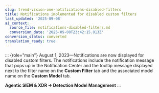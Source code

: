 ```yaml
---
slug: trend-vision-one-notifications-disabled-filters
title: Notifications implemented for disabled custom filters
last_updated: '2025-09-08'
ai_context:
  source_file: notifications-disabled-filters.md
  conversion_date: '2025-09-08T23:42:15.013Z'
conversion_status: converted
translation_ready: true
---
```


::: {role="main"}
August 1, 2023—Notifications are now displayed for disabled custom filters. The notifications include the notification message that pops up in the Notification Center and the tooltip message displayed next to the filter name on the **Custom Filter** tab and the associated model name on the **Custom Model** tab.

**Agentic SIEM & XDR → Detection Model Management**
:::
